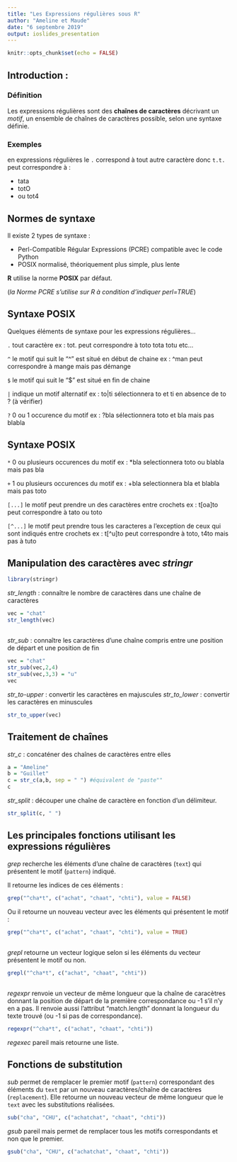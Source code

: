 ```yaml
---
title: "Les Expressions régulières sous R"
author: "Ameline et Maude"
date: "6 septembre 2019"
output: ioslides_presentation
---
```


```r
knitr::opts_chunk$set(echo = FALSE)
```


## Introduction :

### Définition
Les expressions régulières sont des **chaînes de caractères** décrivant un *motif*, un ensemble de chaînes de caractères possible, selon une syntaxe définie.  

### Exemples

en expressions régulières le `.` correspond à tout autre caractère donc `t.t.` peut correspondre à :

- tata
- totO
- ou  tot4 

## Normes de syntaxe
Il existe 2 types de syntaxe :

- Perl-Compatible Régular Expressions (PCRE) compatible avec le code Python
- POSIX normalisé, théoriquement plus simple, plus lente

**R** utilise la norme **POSIX** par défaut.

(*la Norme PCRE s'utilise sur R à condition d'indiquer perl=TRUE*)

## Syntaxe POSIX
Quelques éléments de syntaxe pour les expressions régulières...

`.` tout caractère 
ex : tot. peut correspondre à toto tota totu etc...

`^` le motif qui suit le "^" est situé en début de chaine 
ex : ^man peut correspondre à mange mais pas démange

`$` le motif qui suit le "$" est situé en fin de chaine

`|` indique un motif alternatif
ex : to|ti sélectionnera to et ti en absence de to ? (à vérifier)

`?` 0 ou 1 occurence du motif
ex : ?bla sélectionnera toto et bla mais pas blabla

## Syntaxe POSIX

`*` 0 ou plusieurs occurences du motif
ex : *bla selectionnera toto ou blabla mais pas bla

`+` 1 ou plusieurs occurences du motif 
ex : +bla selectionnera bla et blabla mais pas toto

`[...]` le motif peut prendre un des caractères entre crochets
ex : t[oa]to peut correspondre à tato ou toto

`[^...]` le motif peut prendre tous les caracteres a l'exception de ceux qui sont indiqués entre crochets
ex : t[^u]to peut correspondre à toto, t4to mais pas à tuto


## Manipulation des caractères avec *stringr*

```r
library(stringr)
```

*str_length* : connaître le nombre de caractères dans une chaîne de caractères                             

```r
vec = "chat"
str_length(vec)
```

##     

*str_sub* : connaître les caractères d'une chaîne compris entre une position de départ et une position de fin

```r
vec = "chat"
str_sub(vec,2,4)
str_sub(vec,3,3) = "u"
vec
```

*str_to-upper* : convertir les caractères en majuscules
*str_to_lower* : convertir les caractères en minuscules

```r
str_to_upper(vec)
```



## Traitement de chaînes

*str_c* : concaténer des chaînes de caractères entre elles
```r
a = "Ameline"
b = "Guillet"
c = str_c(a,b, sep = " ") #équivalent de "paste""
c
```

*str_split* : découper une chaîne de caractère en fonction d'un délimiteur.

```r
str_split(c, " ")
```



## Les principales fonctions utilisant les expressions régulières

*grep* recherche les éléments d'une chaîne de caractères (`text`) qui présentent le motif (`pattern`) indiqué.

Il retourne les indices de ces éléments :

```r
grep("^cha*t", c("achat", "chaat", "chti"), value = FALSE)
```

Ou il retourne un nouveau vecteur avec les éléments qui présentent le motif :

```r
grep("^cha*t", c("achat", "chaat", "chti"), value = TRUE)
```

## 

*grepl* retourne un vecteur logique selon si les éléments du vecteur présentent le motif ou non.

```r
grepl("^cha*t", c("achat", "chaat", "chti"))
```

##

*regexpr* renvoie un vecteur de même longueur que la chaîne de caracètres donnant la position de départ de la première correspondance ou -1 s'il n'y en a pas. Il renvoie aussi l'attribut "match.length" donnant la longueur du texte trouvé (ou -1 si pas de correspondance).

```r
regexpr("^cha*t", c("achat", "chaat", "chti"))
```

*regexec* pareil mais retourne une liste.

## Fonctions de substitution

*sub* permet de remplacer le premier motif (`pattern`) correspondant des éléments du `text` par un nouveau caractères/chaîne de caractères (`replacement`). Elle retourne un nouveau vecteur de même longueur que le `text` avec les substitutions réalisées.

```r
sub("cha", "CHU", c("achatchat", "chaat", "chti"))
```

*gsub* pareil mais permet de remplacer tous les motifs correspondants et non que le premier.

```r
gsub("cha", "CHU", c("achatchat", "chaat", "chti"))
```






